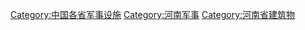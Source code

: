[[Category:中国各省军事设施|Category:中国各省军事设施]]
[[Category:河南军事|Category:河南军事]]
[[Category:河南省建筑物|Category:河南省建筑物]]